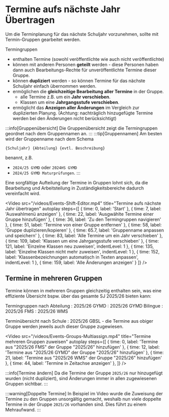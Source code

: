 
# Termine aufs nächste Jahr Übertragen

Um die Terminplanung für das nächste Schuljahr vorzunehmen, sollte mit Termin-Gruppen gearbeitet werden.

Termingruppen 
- enthalten Termine (sowohl veröffentlichte wie auch nicht veröffentlichte)
- können mit anderen Personen **geteilt** werden - diese Personen haben dann auch Bearbeitungs-Rechte für unveröffentlichte Termine dieser Gruppe.
- können **dupliziert** werden - so können Termine für das nächste Schuljahr einfach übernommen werden.
- ermöglichen die **gleichzeitige Bearbeitung aller Termine** in der Gruppe.
    - alle Termine z.B. um ein **Jahr verschieben**.
    - Klassen um eine **Jahrgangsstufe verschieben**.
- ermöglicht das **Anzeigen aller Änderungen** im Vergleich zur duplizierten Planung. (Achtung: nachträglich hinzugefügte Termine werden bei den Änderungen nicht berücksichtigt)


:::info[Gruppenübersicht]
Die Gruppenübersicht zeigt die Termingruppen geordnet nach dem Gruppennamen an.
:::
:::tip[Gruppennamen]
Am besten wird der Gruppenname nach dem Schema
```
{Schuljahr} {Abteilung} {evtl. Beschreibung}
```
benannt, z.B. 
- `2024/25 GYMD` oder `2024HS GYMD`
- `2024/25 GYMD Maturprüfungen`.
:::

Eine sorgfältige Aufteilung der Termine in Gruppen lohnt sich, da die Bearbeitung und Arbeitsteilung in Zuständigkeitsbereiche dadurch vereinfacht wird.


<Video
    src="/videos/Events-Shift-Editor.mp4"
    title="Termine aufs nächste Jahr übertragen"
    autoplay
    steps={[
        { time: 0, label: 'Start' },
        { time: 7, label: 'Auswahlmenü anzeigen' },
        { time: 22, label: 'Ausgwählte Termine einer Gruppe hinzufügen' },
        { time: 36, label: 'Zu den Termingruppen navigieren' },
        { time: 51, label: 'Termine von einer Gruppe entfernen' },
        { time: 58, label: 'Gruppe duplizieren/kopieren' },
        { time: 65.7, label: 'Gruppenname anpassen und speichern' },
        { time: 83, label: 'Alle Termine um ein Jahr verschieben' },
        { time: 109, label: 'Klassen um eine Jahrgangsstufe verschieben' },
        { time: 121, label: 'Einzelne Klassen neu zuweisen', indentLevel: 1 },
        { time: 135, label: 'Einzelne Klassen nicht mehr zuweisen', indentLevel: 1 },
        { time: 152, label: 'Klassenbezeichnungen automatisch in Texten anpassen', indentLevel: 1 },
        { time: 159, label: 'Alle Änderungen anzeigen' }
    ]}
/>

## Termine in mehreren Gruppen

Termine können in mehreren Gruppen gleichzeitig enthalten sein, was eine effiziente Übersicht bspw. über das gesamte SJ 2025/26 bieten kann:

Termingruppen nach Abteilung
: 2025/26 GYMD
: 2025/26 GYMD Bilingue
: 2025/26 FMS
: 2025/26 WMS

Terminübersicht nach Schule
: 2025/26 GBSL - die Termine aus obiger Gruppe werden jeweils auch dieser Gruppe zugewiesen.


<Video
    src="/videos/Events-Groups-Multiassign.mp4"
    title="Termine mehreren Gruppen zuweisen"
    autoplay
    steps={[
        { time: 0, label: 'Termine aus "2025/26 FMS" der Gruppe "2025/26" hinzufügen' },
        { time: 12, label: 'Termine aus "2025/26 GYMD" der Gruppe "2025/26" hinzufügen' },
        { time: 21, label: 'Termine aus "2025/26 WMS" der Gruppe "2025/26" hinzufügen' },
        { time: 44, label: 'Termine in Zeitachse anzeigen' },
    ]}
/>

:::info[Termine ändern]
Da die Termine der Gruppe `2025/26` nur hinzugefügt wurden (nicht dupliziert), sind Änderungen immer in allen zugewiesenen Gruppen sichtbar.
:::

:::warning[Doppelte Termine]
In Beispiel im Video wurde die Zuweisung der Termine zu den Gruppen unsorgältig gemacht, weshalb nun viele doppelte Termine in der Gruppe `2025/26` vorhanden sind. Dies führt zu einem Mehraufwand.
:::